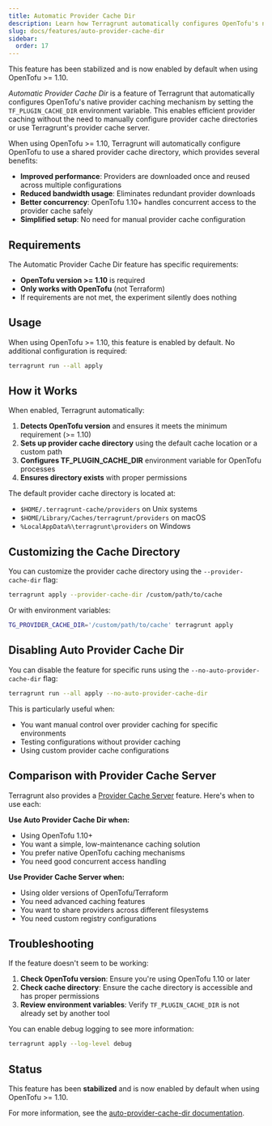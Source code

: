 ```yaml
---
title: Automatic Provider Cache Dir
description: Learn how Terragrunt automatically configures OpenTofu's native provider caching to improve performance and reduce bandwidth usage.
slug: docs/features/auto-provider-cache-dir
sidebar:
  order: 17
---
```



<Aside type="note">
This feature has been stabilized and is now enabled by default when using OpenTofu >= 1.10.
</Aside>

*Automatic Provider Cache Dir* is a feature of Terragrunt that automatically configures OpenTofu's native provider caching mechanism by setting the `TF_PLUGIN_CACHE_DIR` environment variable. This enables efficient provider caching without the need to manually configure provider cache directories or use Terragrunt's provider cache server.

When using OpenTofu >= 1.10, Terragrunt will automatically configure OpenTofu to use a shared provider cache directory, which provides several benefits:

- **Improved performance**: Providers are downloaded once and reused across multiple configurations
- **Reduced bandwidth usage**: Eliminates redundant provider downloads
- **Better concurrency**: OpenTofu 1.10+ handles concurrent access to the provider cache safely
- **Simplified setup**: No need for manual provider cache configuration

## Requirements

The Automatic Provider Cache Dir feature has specific requirements:

- **OpenTofu version >= 1.10** is required
- **Only works with OpenTofu** (not Terraform)
- If requirements are not met, the experiment silently does nothing

## Usage

When using OpenTofu >= 1.10, this feature is enabled by default. No additional configuration is required:

```bash
terragrunt run --all apply
```

## How it Works

When enabled, Terragrunt automatically:

1. **Detects OpenTofu version** and ensures it meets the minimum requirement (>= 1.10)
2. **Sets up provider cache directory** using the default cache location or a custom path
3. **Configures TF_PLUGIN_CACHE_DIR** environment variable for OpenTofu processes
4. **Ensures directory exists** with proper permissions

The default provider cache directory is located at:

- `$HOME/.terragrunt-cache/providers` on Unix systems
- `$HOME/Library/Caches/terragrunt/providers` on macOS
- `%LocalAppData%\terragrunt\providers` on Windows

## Customizing the Cache Directory

You can customize the provider cache directory using the `--provider-cache-dir` flag:

```bash
terragrunt apply --provider-cache-dir /custom/path/to/cache
```

Or with environment variables:

```bash
TG_PROVIDER_CACHE_DIR='/custom/path/to/cache' terragrunt apply
```

## Disabling Auto Provider Cache Dir

You can disable the feature for specific runs using the `--no-auto-provider-cache-dir` flag:

```bash
terragrunt run --all apply --no-auto-provider-cache-dir
```

This is particularly useful when:
- You want manual control over provider caching for specific environments
- Testing configurations without provider caching
- Using custom provider cache configurations

## Comparison with Provider Cache Server

Terragrunt also provides a [Provider Cache Server](/docs/features/provider-cache-server) feature. Here's when to use each:

**Use Auto Provider Cache Dir when:**

- Using OpenTofu 1.10+
- You want a simple, low-maintenance caching solution
- You prefer native OpenTofu caching mechanisms
- You need good concurrent access handling

**Use Provider Cache Server when:**

- Using older versions of OpenTofu/Terraform
- You need advanced caching features
- You want to share providers across different filesystems
- You need custom registry configurations

## Troubleshooting

If the feature doesn't seem to be working:

1. **Check OpenTofu version**: Ensure you're using OpenTofu 1.10 or later
2. **Check cache directory**: Ensure the cache directory is accessible and has proper permissions
3. **Review environment variables**: Verify `TF_PLUGIN_CACHE_DIR` is not already set by another tool

You can enable debug logging to see more information:

```bash
terragrunt apply --log-level debug
```

## Status

This feature has been **stabilized** and is now enabled by default when using OpenTofu >= 1.10.

For more information, see the [auto-provider-cache-dir documentation](/docs/reference/experiments#auto-provider-cache-dir).
